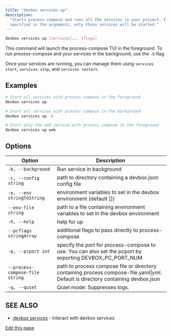 ```yaml
---
title: "devbox services up"
description:
  "Starts process-compose and runs all the services in your project. If a list of services is
  specified in the arguments, only those services will be started."
---
```


```bash
devbox services up [services]... [flags]
```

This command will launch the process-compose TUI in the foreground. To run process-compose and your
services in the background, use the `-b` flag.

Once your services are running, you can manage them using `services start`, `services stop`, and
`services restart`.

## Examples[​](#examples "Direct link to Examples")

```bash
# Start all services with process compose in the foreground
devbox services up

# Start all services with process compose in the background
devbox services up -b

# Start only the web service with process compose in the foreground
devbox services up web
```

## Options[​](#options "Direct link to Options")

| Option                          | Description                                                                                                                      |
| ------------------------------- | -------------------------------------------------------------------------------------------------------------------------------- |
| `-b, --background`              | Run service in background                                                                                                        |
| `-c, --config string`           | path to directory containing a devbox.json config file                                                                           |
| `-e, --env stringToString`      | environment variables to set in the devbox environment (default \[])                                                             |
| `--env-file string`             | path to a file containing environment variables to set in the devbox environment                                                 |
| `-h, --help`                    | help for up                                                                                                                      |
| `--pcflags stringArray`         | additional flags to pass directly to process-compose                                                                             |
| `-p, --pcport int`              | specify the port for process-compose to use. You can also set the pcport by exporting DEVBOX_PC_PORT_NUM                         |
| `--process-compose-file string` | path to process compose file or directory containing process compose-file.yaml\|yml. Default is directory containing devbox.json |
| `-q, --quiet`                   | Quiet mode: Suppresses logs.                                                                                                     |

## SEE ALSO[​](#see-also "Direct link to SEE ALSO")

- [devbox services](/docs/devbox/cli-reference/devbox-services/) - Interact with devbox services

[Edit this page](https://github.com/jetify-com/devbox/tree/main/docs/app/docs/cli-reference/devbox-services-up.md)
